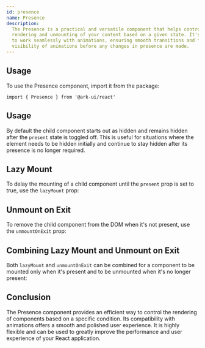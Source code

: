 ```yaml
---
id: presence
name: Presence
description:
  The Presence is a practical and versatile component that helps control the
  rendering and unmounting of your content based on a given state. It's designed
  to work seamlessly with animations, ensuring smooth transitions and full
  visibility of animations before any changes in presence are made.
---
```


## Usage

To use the Presence component, import it from the package:

```tsx
import { Presence } from '@ark-ui/react'
```

## Usage

By default the child component starts out as hidden and remains hidden after the
`present` state is toggled off. This is useful for situations where the element
needs to be hidden initially and continue to stay hidden after its presence is
no longer required.

<Story name="Basic" />

## Lazy Mount

To delay the mounting of a child component until the `present` prop is set to
true, use the `lazyMount` prop:

<Story name="LazyMount" />

## Unmount on Exit

To remove the child component from the DOM when it's not present, use the
`unmountOnExit` prop:

<Story name="UnmountOnExit" />

## Combining Lazy Mount and Unmount on Exit

Both `lazyMount` and `unmountOnExit` can be combined for a component to be
mounted only when it's present and to be unmounted when it's no longer present:

<Story name="LazyMountAndUnmountOnExit" />

## Conclusion

The Presence component provides an efficient way to control the rendering of
components based on a specific condition. Its compatibility with animations
offers a smooth and polished user experience. It is highly flexible and can be
used to greatly improve the performance and user experience of your React
application.
